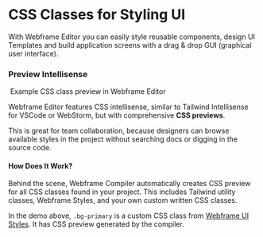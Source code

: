 
# CSS Classes for Styling UI

With Webframe Editor you can easily style reusable components, design UI Templates and build application screens with a drag & drop GUI (graphical user interface).

### Preview Intellisense

<View className='debossed center padding-largest radius margin-v'>
  <Image className='radius box-shadow-large' name='css-class-preview.png' style={{maxWidth: 'min(700px, 100%)'}} />
  Example CSS class preview in Webframe Editor
</View>

Webframe Editor features CSS intellisense, similar to Tailwind Intellisense for VSCode or WebStorm, but with comprehensive **CSS previews**.

This is great for team collaboration, because designers can browse available styles in the project without searching docs or digging in the source code.

#### How Does It Work?

Behind the scene, Webframe Compiler automatically creates CSS preview for all CSS classes found in your project. This includes Tailwind utility classes, Webframe Styles, and your own custom written CSS classes.

In the demo above, `.bg-primary` is a custom CSS class from [Webframe UI Styles](/docs/ui/styles). It has CSS preview generated by the compiler.
